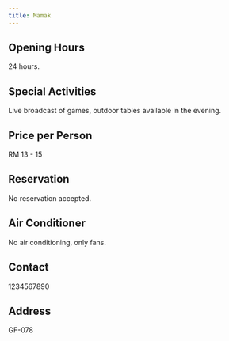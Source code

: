 ```yaml
---
title: Mamak
---
```


## Opening Hours

24 hours.

## Special Activities

Live broadcast of games, outdoor tables available in the evening.

## Price per Person

RM 13 - 15

## Reservation

No reservation accepted.

## Air Conditioner

No air conditioning, only fans.

## Contact

1234567890

## Address

GF-078
